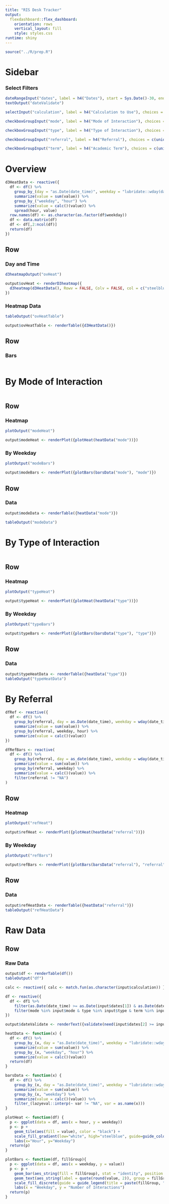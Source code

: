 ```yaml
---
title: "RIS Desk Tracker"
output: 
  flexdashboard::flex_dashboard:
    orientation: rows
    vertical_layout: fill
    style: styles.css 
runtime: shiny
---
```


```r
source("../R/prep.R")
```

Sidebar {.sidebar}
=======================================================================

### Select Filters

```r
dateRangeInput("dates", label = h4("Dates"), start = Sys.Date()-30, end = Sys.Date())
textOutput("dateValidate")

selectInput("calculation", label = h4("Calculation to Use"), choices = c("Sum" = "sum", "Mean" = "mean", "Median" = "median", "Max" = "max", "Min" = "min"), selected = "mean")

checkboxGroupInput("mode", label = h4("Mode of Interaction"), choices = c(unique(factor(df1$mode) %>% as.vector())), selected = c(unique(factor(df1$mode) %>% as.vector())))

checkboxGroupInput("type", label = h4("Type of Interaction"), choices = c(unique(factor(df1$type) %>% as.vector())), selected = c(unique(factor(df1$type) %>% as.vector())))

checkboxGroupInput("referral", label = h4("Referral"), choices = c(unique(factor(df1$referral) %>% as.vector())), selected = c(unique(factor(df1$referral) %>% as.vector())))

checkboxGroupInput("term", label = h4("Academic Term"), choices = c(unique(factor(df1$term) %>% as.vector())), selected = c(unique(factor(df1$term) %>% as.vector())))
```

Overview
=======================================================================
```r
d3HeatData <- reactive({
  df <- df() %>%
    group_by_(day = "as.Date(date_time)", weekday = "lubridate::wday(date_time, label = TRUE)", hour = "lubridate::hour(date_time)") %>%
    summarize(value = sum(value)) %>%
    group_by_("weekday", "hour") %>%
    summarize(value = calc()(value)) %>%
    spread(hour, value)
  row.names(df) <- as.character(as.factor(df$weekday))
  df <- data.matrix(df)
  df <- df[,2:ncol(df)]
  return(df)
})
```

Row {.tabset .tabset-fade}
-----------------------------------------------------------------------
### Day and Time
```r

d3heatmapOutput("ovHeat")

output$ovHeat <- renderD3heatmap({
  d3heatmap(d3HeatData(), Rowv = FALSE, Colv = FALSE, col = c("steelblue", "firebrick"), show_grid = 5)
})
```

### Heatmap Data
```r
tableOutput("ovHeatTable") 

output$ovHeatTable <- renderTable({d3HeatData()})
```

Row
-----------------------------------------------------------------------
### Bars

```r

```

By Mode of Interaction
=======================================================================
```r

```

Row {.tabset .tabset-fade}
-----------------------------------------------------------------------

### Heatmap
```r
plotOutput("modeHeat")

output$modeHeat <- renderPlot({plotHeat(heatData("mode"))})

```

### By Weekday
```r
plotOutput("modeBars")

output$modeBars <- renderPlot({plotBars(barsData("mode"), "mode")})
```

Row
-----------------------------------------------------------------------
### Data

```r
output$modeData <- renderTable({heatData("mode")})

tableOutput("modeData")
```

By Type of Interaction
=======================================================================

```r

```

Row {.tabset .tabset-fade}
-----------------------------------------------------------------------

### Heatmap
```r
plotOutput("typeHeat")

output$typeHeat <- renderPlot({plotHeat(heatData("type"))})

```

### By Weekday
```r
plotOutput("typeBars")

output$typeBars <- renderPlot({plotBars(barsData("type"), "type")})
```

Row
-----------------------------------------------------------------------
### Data

```r

output$typeHeatData <- renderTable({heatData("type")})
tableOutput("typeHeatData")
```

By Referral
=======================================================================

```r
dfRef <- reactive({
  df <- df() %>%
    group_by(referral, day = as.Date(date_time), weekday = wday(date_time, label = TRUE), hour = hour(date_time)) %>%
    summarize(value = sum(value)) %>%
    group_by(referral, weekday, hour) %>%
    summarize(value = calc()(value))
})

dfRefBars <- reactive(  
  df <- df() %>%
    group_by(referral, day = as_date(date_time), weekday = wday(date_time, label = TRUE)) %>%
    summarize(value = sum(value)) %>%
    group_by(referral, weekday) %>%
    summarize(value = calc()(value)) %>%
    filter(referral != "NA")
)
```

Row {.tabset .tabset-fade}
-----------------------------------------------------------------------

### Heatmap
```r
plotOutput("refHeat")

output$refHeat <- renderPlot({plotHeat(heatData("referral"))})

```

### By Weekday
```r
plotOutput("refBars")

output$refBars <- renderPlot({plotBars(barsData("referral"), "referral")})
```

Row
-----------------------------------------------------------------------
### Data

```r

output$refHeatData <- renderTable({heatData("referral")})
tableOutput("refHeatData")
```


Raw Data
=======================================================================

Row
-----------------------------------------------------------------------
### Raw Data
```r
output$df <- renderTable(df())
tableOutput("df")
```


```r


calc <- reactive({ calc <- match.fun(as.character(input$calculation)) })

df <- reactive({
  df <- df1 %>%
    filter(as.Date(date_time) >= as.Date(input$dates[1]) & as.Date(date_time) <= as.Date(input$dates[2])) %>%
    filter(mode %in% input$mode & type %in% input$type & term %in% input$term & referral %in% input$referral)
})

output$dateValidate <- renderText({validate(need(input$dates[2] >= input$dates[1], "End Date is earlier than Start Date."))})

heatData <- function(x) {
  df <- df() %>%
    group_by_(x, day = "as.Date(date_time)", weekday = "lubridate::wday(date_time, label = TRUE)", hour = "lubridate::hour(date_time)") %>%
    summarize(value = sum(value)) %>%
    group_by_(x, "weekday", "hour") %>%
    summarize(value = calc()(value))
  return(df)
}

barsData <- function(x) {
  df <- df() %>%
    group_by_(x, day = "as.Date(date_time)", weekday = "lubridate::wday(date_time, label = TRUE)") %>%
    summarize(value = sum(value)) %>%
    group_by_(x, "weekday") %>%
    summarize(value = calc()(value)) %>%
    filter_(lazyeval::interp(~ var != "NA", var = as.name(x)))
}

plotHeat <- function(df) {
  p <- ggplot(data = df, aes(x = hour, y = weekday))
  p <- p +
    geom_tile(aes(fill = value), color = "black") +
    scale_fill_gradient(low="white", high="steelblue", guide=guide_colorbar(title=expression(paste("Number of Interactions")))) +
    labs(x="Hour", y="Weekday")
  return(p)
}

plotBars <- function(df, fillGroup){
  p <- ggplot(data = df, aes(x = weekday, y = value))
  p <- p +
    geom_bar(aes_string(fill = fillGroup), stat = "identity", position = "dodge") +
    geom_text(aes_string(label = quote(round(value, 2)), group = fillGroup), position = position_dodge(width = 1), vjust = 0) + 
    scale_fill_discrete(guide = guide_legend(title = paste(fillGroup, "of Interaction"))) +
    labs(x = "Weekday", y = "Number of Interactions")
  return(p)
}
```